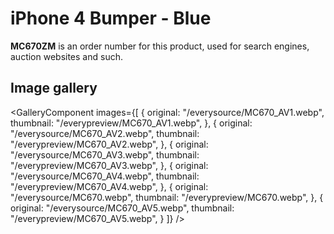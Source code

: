 
# iPhone 4 Bumper - Blue

<Callout type='info' emoji='👉🏻'>**MC670ZM** is an order number for this product, used for search engines, auction websites and such.</Callout>

## Image gallery

<GalleryComponent
    images={[
      {
        original: "/everysource/MC670_AV1.webp",
        thumbnail: "/everypreview/MC670_AV1.webp",
      },
      {
        original: "/everysource/MC670_AV2.webp",
        thumbnail: "/everypreview/MC670_AV2.webp",
      },
      {
        original: "/everysource/MC670_AV3.webp",
        thumbnail: "/everypreview/MC670_AV3.webp",
      },
      {
        original: "/everysource/MC670_AV4.webp",
        thumbnail: "/everypreview/MC670_AV4.webp",
      },
      {
        original: "/everysource/MC670.webp",
        thumbnail: "/everypreview/MC670.webp",
      },
      {
        original: "/everysource/MC670_AV5.webp",
        thumbnail: "/everypreview/MC670_AV5.webp",
      }
    ]}
  />
